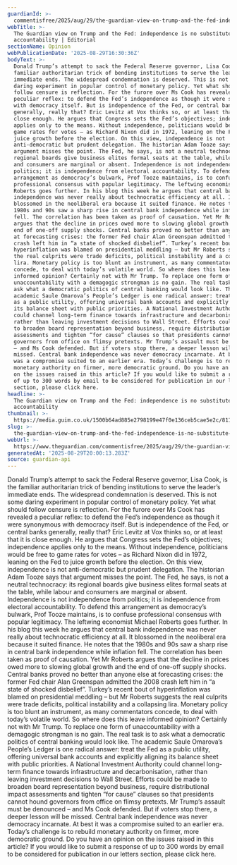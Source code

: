 ```yaml
---
guardianId: >-
  commentisfree/2025/aug/29/the-guardian-view-on-trump-and-the-fed-independence-is-no-substitute-for-accountability
webTitle: >-
  The Guardian view on Trump and the Fed: independence is no substitute for
  accountability | Editorial
sectionName: Opinion
webPublicationDate: '2025-08-29T16:30:36Z'
bodyText: >-
  Donald Trump’s attempt to sack the Federal Reserve governor, Lisa Cook, is the
  familiar authoritarian trick of bending institutions to serve the leader’s
  immediate ends. The widespread condemnation is deserved. This is not some
  daring experiment in popular control of monetary policy. Yet what should
  follow censure is reflection. For the furore over Ms Cook has revealed a
  peculiar reflex: to defend the Fed’s independence as though it were synonymous
  with democracy itself. But is independence of the Fed, or central banks
  generally, really that? Eric Levitz at Vox thinks so, or at least that it is
  close enough. He argues that Congress sets the Fed’s objectives; independence
  applies only to the means. Without independence, politicians would be free to
  game rates for votes – as Richard Nixon did in 1972, leaning on the Fed to
  juice growth before the election. On this view, independence is not
  anti-democratic but prudent delegation. The historian Adam Tooze says that
  argument misses the point. The Fed, he says, is not a neutral technocracy: its
  regional boards give business elites formal seats at the table, while labour
  and consumers are marginal or absent. Independence is not independence from
  politics; it is independence from electoral accountability. To defend this
  arrangement as democracy’s bulwark, Prof Tooze maintains, is to confuse
  professional consensus with popular legitimacy. The leftwing economist Michael
  Roberts goes further. In his blog this week he argues that central bank
  independence was never really about technocratic efficiency at all. It
  blossomed in the neoliberal era because it suited finance. He notes that the
  1980s and 90s saw a sharp rise in central bank independence while inflation
  fell. The correlation has been taken as proof of causation. Yet Mr Roberts
  argues that the decline in prices owed more to slowing global growth and the
  end of one-off supply shocks. Central banks proved no better than anyone else
  at forecasting crises: the former Fed chair Alan Greenspan admitted the 2008
  crash left him in “a state of shocked disbelief”. Turkey’s recent bout of
  hyperinflation was blamed on presidential meddling – but Mr Roberts suggests
  the real culprits were trade deficits, political instability and a collapsing
  lira. Monetary policy is too blunt an instrument, as many commentators
  concede, to deal with today’s volatile world. So where does this leave
  informed opinion? Certainly not with Mr Trump. To replace one form of
  unaccountability with a demagogic strongman is no gain. The real task is to
  ask what a democratic politics of central banking would look like. The
  academic Saule Omarova’s People’s Ledger is one radical answer: treat the Fed
  as a public utility, offering universal bank accounts and explicitly aligning
  its balance sheet with public priorities. A National Investment Authority
  could channel long-term finance towards infrastructure and decarbonisation,
  rather than leaving investment decisions to Wall Street. Efforts could be made
  to broaden board representation beyond business, require distributional impact
  assessments and tighten “for cause” clauses so that presidents cannot hound
  governors from office on flimsy pretexts. Mr Trump’s assault must be denounced
  – and Ms Cook defended. But if voters stop there, a deeper lesson will be
  missed. Central bank independence was never democracy incarnate. At best it
  was a compromise suited to an earlier era. Today’s challenge is to rebuild
  monetary authority on firmer, more democratic ground. Do you have an opinion
  on the issues raised in this article? If you would like to submit a response
  of up to 300 words by email to be considered for publication in our letters
  section, please click here.
headline: >-
  The Guardian view on Trump and the Fed: independence is no substitute for
  accountability
thumbnail: >-
  https://media.guim.co.uk/1500b64ad885e2798199e47f0e136ceb5cae5e2c/811_0_5000_4000/500.jpg
slug: >-
  the-guardian-view-on-trump-and-the-fed-independence-is-no-substitute-for-accountability-or-editorial
webUrl: >-
  https://www.theguardian.com/commentisfree/2025/aug/29/the-guardian-view-on-trump-and-the-fed-independence-is-no-substitute-for-accountability
generatedAt: '2025-08-29T20:00:13.283Z'
source: guardian-api
---
```

Donald Trump’s attempt to sack the Federal Reserve governor, Lisa Cook, is the familiar authoritarian trick of bending institutions to serve the leader’s immediate ends. The widespread condemnation is deserved. This is not some daring experiment in popular control of monetary policy. Yet what should follow censure is reflection. For the furore over Ms Cook has revealed a peculiar reflex: to defend the Fed’s independence as though it were synonymous with democracy itself. But is independence of the Fed, or central banks generally, really that? Eric Levitz at Vox thinks so, or at least that it is close enough. He argues that Congress sets the Fed’s objectives; independence applies only to the means. Without independence, politicians would be free to game rates for votes – as Richard Nixon did in 1972, leaning on the Fed to juice growth before the election. On this view, independence is not anti-democratic but prudent delegation. The historian Adam Tooze says that argument misses the point. The Fed, he says, is not a neutral technocracy: its regional boards give business elites formal seats at the table, while labour and consumers are marginal or absent. Independence is not independence from politics; it is independence from electoral accountability. To defend this arrangement as democracy’s bulwark, Prof Tooze maintains, is to confuse professional consensus with popular legitimacy. The leftwing economist Michael Roberts goes further. In his blog this week he argues that central bank independence was never really about technocratic efficiency at all. It blossomed in the neoliberal era because it suited finance. He notes that the 1980s and 90s saw a sharp rise in central bank independence while inflation fell. The correlation has been taken as proof of causation. Yet Mr Roberts argues that the decline in prices owed more to slowing global growth and the end of one-off supply shocks. Central banks proved no better than anyone else at forecasting crises: the former Fed chair Alan Greenspan admitted the 2008 crash left him in “a state of shocked disbelief”. Turkey’s recent bout of hyperinflation was blamed on presidential meddling – but Mr Roberts suggests the real culprits were trade deficits, political instability and a collapsing lira. Monetary policy is too blunt an instrument, as many commentators concede, to deal with today’s volatile world. So where does this leave informed opinion? Certainly not with Mr Trump. To replace one form of unaccountability with a demagogic strongman is no gain. The real task is to ask what a democratic politics of central banking would look like. The academic Saule Omarova’s People’s Ledger is one radical answer: treat the Fed as a public utility, offering universal bank accounts and explicitly aligning its balance sheet with public priorities. A National Investment Authority could channel long-term finance towards infrastructure and decarbonisation, rather than leaving investment decisions to Wall Street. Efforts could be made to broaden board representation beyond business, require distributional impact assessments and tighten “for cause” clauses so that presidents cannot hound governors from office on flimsy pretexts. Mr Trump’s assault must be denounced – and Ms Cook defended. But if voters stop there, a deeper lesson will be missed. Central bank independence was never democracy incarnate. At best it was a compromise suited to an earlier era. Today’s challenge is to rebuild monetary authority on firmer, more democratic ground. Do you have an opinion on the issues raised in this article? If you would like to submit a response of up to 300 words by email to be considered for publication in our letters section, please click here.
